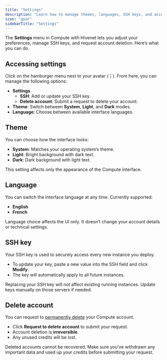 ```yaml
---
title: "Settings"
description: "Learn how to manage themes, languages, SSH keys, and account deletion in Compute with Hivenet."
icon: "gear"
sidebarTitle: "Settings"
---
```


The **Settings** menu in Compute with Hivenet lets you adjust your preferences, manage SSH keys, and request account deletion. Here’s what you can do.

## Accessing settings

Click on the hamburger menu next to your avatar (**⋮**). From here, you can manage the following options:

- **Settings**
  - **SSH**: Add or update your SSH key.
  - **Delete account**: Submit a request to delete your account.
- **Theme**: Switch between **System**, **Light**, and **Dark** modes.
- **Language**: Choose between available interface languages.

## Theme

You can choose how the interface looks:

- **System**: Matches your operating system’s theme.
- **Light**: Bright background with dark text.
- **Dark**: Dark background with light text.

This setting affects only the appearance of the Compute interface.

## Language

You can switch the interface language at any time. Currently supported:

- **English**
- **French**

<Note>
  Language choice affects the UI only. It doesn’t change your account details or technical settings.
</Note>

## SSH key

Your SSH key is used to securely access every new instance you deploy.

- To update your key, paste a new value into the SSH field and click **Modify**.
- The key will automatically apply to all future instances.

<Warning>
  Replacing your SSH key will not affect existing running instances. Update keys manually on those servers if needed.
</Warning>

## Delete account

You can request to [permanently delete](/documentation/account-billing/delete-account) your Compute account.

- Click **Request to delete account** to submit your request.
- Account deletion is **irreversible**.
- Any unused credits will be lost.

<Danger>
  Deleted accounts cannot be recovered. Make sure you’ve withdrawn any important data and used up your credits before submitting your request.
</Danger>